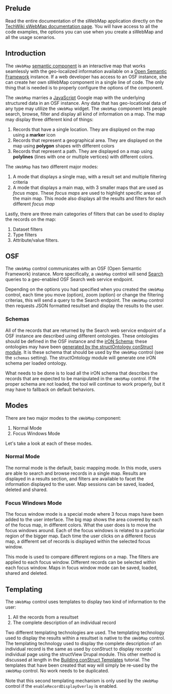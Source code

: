 == Prelude ==

Read the entire documentation of the sWebMap application directly on the [http://techwiki.openstructs.org/index.php/SWebMap TechWiki sWebMap documentation page]. You will have access to all the code examples, the options you can use when you create a sWebMap and all the usage scenarios.

== Introduction ==

The <code>sWebMap</code> [http://techwiki.openstructs.org/index.php/Category:Semantic_Component semantic component] is an interactive map that works seamlessly with the geo-localized information available on a [http://techwiki.openstructs.org/index.php/Category:Open_Semantic_Framework Open Semantic Framework] instance. If a web developer has access to an OSF instance, she can create her own sWebMap component in a single line of code. The only thing that is needed is to properly configure the options of the component.

The <code>sWebMap</code> marries a [http://techwiki.openstructs.org/index.php/JavaScript_Concept JavaScript] Google map with the underlying structured data in an OSF instance. Any data that has geo-locational data of any type may utilize the <code>sWebMap</code> widget. The <code>sWebMap</code> component lets people search, browse, filter and display all kind of information on a map. The map may display three different kind of things:

# Records that have a single location. They are displayed on the map using a '''marker''' icon
# Records that represent a geographical area. They are displayed on the map using '''polygon''' shapes with different colors
# Records that represent a path. They are displayed on a map using '''polylines''' (lines with one or multiple vertices) with different colors.

The <code>sWebMap</code> has two different major modes:

# A mode that displays a single map, with a result set and multiple filtering criteria
# A mode that displays a main map, with 3 smaller maps that are used as ''focus maps''. These ''focus maps'' are used to highlight specific areas of the main map. This mode also displays all the results and filters for each different ''focus map''

Lastly, there are three main categories of filters that can be used to display the records on the map:

# Dataset filters
# Type filters
# Attribute/value filters.

== OSF ==

The <code>sWebMap</code> control communicates with an OSF (Open Semantic Framework) instance. More specifically, a <code>sWebMap</code> control will send [http://techwiki.openstructs.org/index.php/Search Search] queries to a geo-enabled OSF Search web service endpoint.

Depending on the options you had specified when you created the <code>sWebMap</code> control, each time you move (option), zoom (option) or change the filtering criterias, this will send a query to the Search endpoint. The <code>sWebMap</code> control then requests JSON formatted resultset and display the results to the user.

=== Schemas ===
All of the records that are returned by the Search web service endpoint of a OSF instance are described using different ontologies. These ontologies should be defined in the OSF instance and the [http://techwiki.openstructs.org/index.php/Instance_Record_and_Object_Notation_(irON)_Specification#Structure_Schema_Object_3 irON Schema]; these ontologies may have been [http://techwiki.openstructs.org/index.php/StructOntology:_Overview#Update_Option generated by the structOntology conStruct module]. It is these schema that should be used by the <code>sWebMap</code> control (see the <code>schemas</code> setting). The structOntology module will generate one irON schema per loaded ontology.

What needs to be done is to load all the irON schema that describes the records that are expected to be manipulated in the <code>sWebMap</code> control. If the proper schema are not loaded, the tool will continue to work properly, but it may have to fallback on default behaviors.

== Modes ==

There are two major modes to the <code>sWebMap</code> component:

# Normal Mode
# Focus Windows Mode

Let's take a look at each of these modes.

=== Normal Mode ===

The normal mode is the default, basic mapping mode. In this mode, users are able to search and browse records in a single map. Results are displayed in a results section, and filters are available to facet the information displayed to the user. Map sessions can be saved, loaded, deleted and shared.

=== Focus Windows Mode ===

The focus window mode is a special mode where 3 focus maps have been added to the user interface. The big map shows the area covered by each of the focus map, in different colors. What the user does is to move the focus windows around. Each of the focus windows is related to a particular region of the bigger map. Each time the user clicks on a different focus map, a different set of records is displayed within the selected focus window.

This mode is used to compare different regions on a map. The filters are applied to each focus window. Different records can be selected within each focus window. Maps in focus window mode can be saved, loaded, shared and deleted.

== Templating ==

The <code>sWebMap</code> control uses templates to display two kind of information to the user:

# All the records from a resultset
# The complete description of an individual record

Two different templating technologies are used. The templating technology used to display the results within a resultset is native to the <code>sWebMap</code> control. The templating technology used to display the complete description of an individual record is the same as used by conStruct to display records' individual page using the structView Drupal module. This other method is discussed at length in the [http://techwiki.openstructs.org/index.php/ Building conStruct Templates] tutorial. The templates that have been created that way will simply be re-used by the <code>sWebMap</code> control. No work needs to be duplicated.

Note that this second templating mechanism is only used by the <code>sWebMap</code> control if the <code>enableRecordDisplayOverlay</code> is enabled.